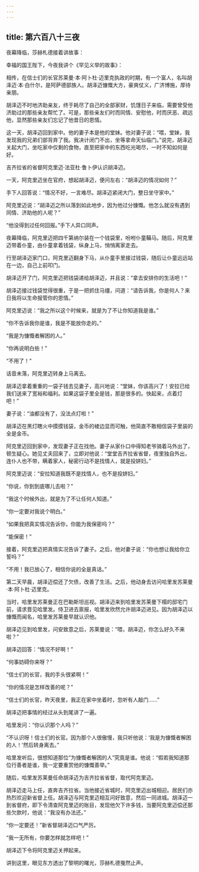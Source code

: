 ```yaml
---
---
---
```

title: 第六百八十三夜
---






夜幕降临，莎赫札德接着讲故事：





幸福的国王陛下，今夜我讲个《罕见义举的故事》：

相传，在信士们的长官苏莱曼·本·阿卜杜·迈里克执政的时期，有一个富人，名叫胡泽迈·本·白什尔，是阿萨德部族人。胡泽迈慷慨大方，豪爽仗义，广济博施，厚待亲朋。

胡泽迈不时地济助亲友，终于耗尽了自己的全部家财，饥馑日子来临，需要曾受他济助过的那些亲友帮忙了。可是，那些亲友们时而同情、安慰他，时而厌恶、疏远他，显然那些亲友们忘记了他昔日的恩情。

这一天，胡泽迈回到家中。他的妻子本是他的堂妹。他对妻子说：“喂，堂妹，我发现我的兄弟们部背弃了我。我决计闭门不出，坐等拿命天仙临门。”说完，胡泽迈关起大门，坐吃家中仅剩的食物，直至把家中的东西吃光喝尽，一时不知如何是好。

吉齐拉省的省督阿克里迈·法亚杜·鲁卜伊认识胡泽迈。

一天，阿克里迈坐在官府，想起胡泽迈，便问左右：“胡泽迈的情况如何？”

手下人回答说：“情况不好，一言难尽。胡泽迈紧闭大门，整日坐守家中。”

阿克里迈说：“胡泽迈之所以落到如此地步，因为他过分慷慨。他怎么就没有遇到同情、济助他的人呢？”

“他没得到过任何回报。”手下人异口同声。

夜幕降临，阿克里迈把四千第纳尔装在一个钱袋里，吩咐仆童鞴马。随后，阿克里迈带着仆童，由仆童拿着钱袋，纵身上马，悄悄离家走去。

行至胡泽迈家门口，阿克里迈翻身下马，从仆童手里接过钱袋，随后让仆童远远站在一边，自己上前叩门。

胡泽迈开了门，阿克里迈把钱袋递给胡泽迈，并且说：“拿去安排你的生活吧！”

胡泽迈接过钱袋觉得很重，于是一把抓住马缰，问道：“请告诉我，你是何人？来日我将以生命报管你的恩情。”

阿克里迈说：“我之所以这个时候来，就是为了不让你知道我是谁。”

“你不告诉我你是谁，我是不能放你走的。”

“我是为慷慨者解困的人。”

“你再说明白些！”

“不用了！”

话音未落，阿克里迈转身上马离去。

胡泽迈拿着重重的一袋子钱去见妻子，高兴地说：“堂妹，你该高兴了！安拉已给我们送来了宽裕和福利。如果这袋子里全是钱，那是很多的。快起来，点着灯吧！”

妻子说：“油都没有了，没法点灯啦！”

胡泽迈在黑灯瞎火中摸摸钱袋，金币的棱边显而可触，他简直不敢相信袋子里装的全是金币。

阿克里迈回到家中，发现妻子正在找他。妻子从家仆口中得知老爷骑着马外出了，顿生疑心。她见丈夫回来了，立即对他说：“堂堂吉齐拉省省督，夜里独自外出，连仆人也不带，瞒着家人，秘密行动不是找情人，就是投姘妇。”

阿克里迈说：“安拉知道我既不是找情人，也不是投姘妇。”

“你说，你到到底哪儿去啦？”

“我这个时候外出，就是为了不让任何人知道。”

“你一定要对我说个明白。”

“如果我把真实情况告诉你，你能为我保密吗？”

“能保密！”

接着，阿克里迈把真情实况告诉了妻子。之后，他对妻子说：“你也想让我给你立誓吗？”

“不用！我已放心了，相信你说的全是真话。”

第二天早晨，胡泽迈偿还了欠债，改善了生活。之后，他动身去访问哈里发苏莱曼·本·阿卜杜·迈里克。

当时，哈里发苏莱曼正在巴勒斯坦巡视。胡泽迈来到哈里发苏莱曼下榻的邸宅门前，请求晋见哈里发。侍卫进去禀报，哈里发欣然允许胡泽迈进见。因为胡泽迈以慷慨而闻名，哈里发苏莱曼早就认识他。

胡泽迈见到哈里发，问安致意之后，苏莱曼说：“喂，胡泽迈，你怎么好久不来啦？”

胡泽迈回答：“情况不好啊！”

“何事妨碍你来呀？”

“信士们的长官，我的手头很紧啊！”

“你的情况是怎样改善的呢？”

“信士们的长官，昨天夜里，我正在家中坐着时，忽听有人敲门……”

胡泽迈把事情的经过从头到尾讲了一遍。

哈里发问：“你认识那个人吗？”

“不认识呀！信士们的长官。因为那个人很傲慢，我只听他说：‘我是为慷慨者解困的人！’然后转身离去。”

哈里发听后，很想知道那位“为慷慨者解困的人”究竟是谁。他说：“假若我知道那位行善者是谁，我一定要重赏他的慷慨善举。”

随后，哈里发苏莱曼任命胡泽迈为吉齐拉省省督，取代阿克里迈。

胡泽迈走马上任，直奔吉齐拉省。当他接近省城时，阿克里迈出城相迎。居民们亦热烈欢迎新省督上任。胡泽迈与阿克里迈相互问好致意，然后一同进城。胡泽迈一到省督府，即下令清查阿克里迈的账目，发现他欠下许多钱，当要阿克里迈偿还那些欠款时，他说：“我没有办法还。”

“你一定要还！”新省督胡泽迈口气严厉。

“我一无所有，你要怎样就怎样吧！”

胡泽迈下令将阿克里迈关押起来。





讲到这里，眼见东方透出了黎明的曙光，莎赫札德戛然止声。